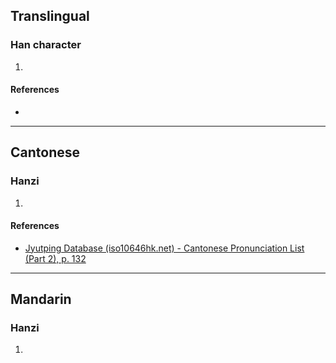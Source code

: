 {{character info/new}}
==Translingual==

===Han character===
{{Han char|rn=75|rad=木|as=12|sn=16|four=44986|canj=DJTC|ids=⿰木賁}}

# {{defn|Han|sort=木12}}

====References====
* {{Han ref|kx=0555.030|dkj=15587|dj=0943.160|hdz=21287.020|uh=6A68|ud=27240|bh=E9C3|bd=59843}}

----

==Cantonese==

===Hanzi===
{{yue-hanzi|jyut=[[fan4]]|y=fan4}}

# {{defn|lang=yue|sort=木12}}

====References====
*[http://www.iso10646hk.net/jp/document/download.jsp Jyutping Database (iso10646hk.net) - Cantonese Pronunciation List (Part 2), p. 132]

----

==Mandarin==

===Hanzi===
{{cmn-hanzi|pin=[[fén]] ([[fen2]])|wg=fen<sup>2</sup>}}

# {{defn|lang=cmn|sort=木12}}